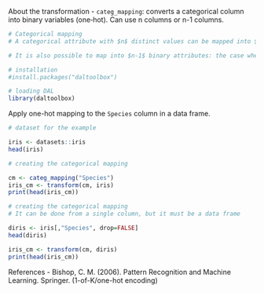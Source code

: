 About the transformation
- `categ_mapping`: converts a categorical column into binary variables (one‑hot). Can use n columns or n-1 columns.

```r
# Categorical mapping
# A categorical attribute with $n$ distinct values can be mapped into $n$ binary (one‑hot) attributes.

# It is also possible to map into $n-1$ binary attributes: the case where all binary attributes are zero represents the last categorical value (not explicit in columns).

# installation 
#install.packages("daltoolbox")

# loading DAL
library(daltoolbox)
```

Apply one-hot mapping to the `Species` column in a data frame.
```r
# dataset for the example 

iris <- datasets::iris
head(iris)
```

```r
# creating the categorical mapping

cm <- categ_mapping("Species")
iris_cm <- transform(cm, iris)
print(head(iris_cm))
```

```r
# creating the categorical mapping
# It can be done from a single column, but it must be a data frame

diris <- iris[,"Species", drop=FALSE]
head(diris)
```

```r
iris_cm <- transform(cm, diris)
print(head(iris_cm))
```

References
- Bishop, C. M. (2006). Pattern Recognition and Machine Learning. Springer. (1-of-K/one-hot encoding)

